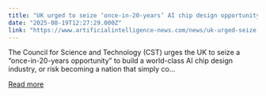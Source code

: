 ```yaml
---
title: "UK urged to seize ‘once-in-20-years’ AI chip design opportunity"
date: "2025-08-19T12:27:29.000Z"
link: "https://www.artificialintelligence-news.com/news/uk-urged-seize-once-20-years-ai-chip-design-opportunity/"
---
```


The Council for Science and Technology (CST) urges the UK to seize a &#8220;once-in-20-years opportunity&#8221; to build a world-class AI chip design industry, or risk becoming a nation that simply co...

[Read more](https://www.artificialintelligence-news.com/news/uk-urged-seize-once-20-years-ai-chip-design-opportunity/)
